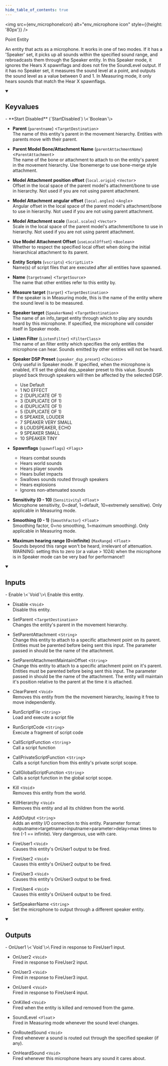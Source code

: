 ```yaml
---
hide_table_of_contents: true
---
```


<!---
!!!!!!
THIS PAGE IS AUTOGENERATED FROM GAME FGD DEFINITIONS!
DO NOT EDIT MANUALLY!
!!!!!!

In order to make edits, you can make an annotation file in /fgd_dump_overrides
-->



<img src={env_microphoneIcon} alt="env_microphone icon" style={{height: '80px'}} />

Point Entity

An entity that acts as a microphone. It works in one of two modes. If it has a 'Speaker' set, it picks up all sounds within the specified sound range, and rebroadcasts them through the Speaker entity. In this Speaker mode, it ignores the Hears X spawnflags and does not fire the SoundLevel output. If it has no Speaker set, it measures the sound level at a point, and outputs the sound level as a value between 0 and 1. In Measuring mode, it only hears sounds that match the Hear X spawnflags.

<details open>
<summary><h2>Keyvalues</h2></summary>
- **Start Disabled** (`StartDisabled`) \<`Boolean`\>

- **Parent** (`parentname`) \<`TargetDestination`\>\
The name of this entity's parent in the movement hierarchy. Entities with parents move with their parent.

- **Parent Model Bone/Attachment Name** (`parentAttachmentName`) \<`ParentAttachment`\>\
The name of the bone or attachment to attach to on the entity's parent in the movement hierarchy. Use !bonemerge to use bone-merge style attachment.

- **Model Attachment position offset** (`local.origin`) \<`Vector`\>\
Offset in the local space of the parent model's attachment/bone to use in hierarchy. Not used if you are not using parent attachment.

- **Model Attachment angular offset** (`local.angles`) \<`Angle`\>\
Angular offset in the local space of the parent model's attachment/bone to use in hierarchy. Not used if you are not using parent attachment.

- **Model Attachment scale** (`local.scales`) \<`Vector`\>\
Scale in the local space of the parent model's attachment/bone to use in hierarchy. Not used if you are not using parent attachment.

- **Use Model Attachment Offset** (`useLocalOffset`) \<`Boolean`\>\
Whether to respect the specified local offset when doing the initial hierarchical attachment to its parent.

- **Entity Scripts** (`vscripts`) \<`ScriptList`\>\
Name(s) of script files that are executed after all entities have spawned.

- **Name** (`targetname`) \<`TargetSource`\>\
The name that other entities refer to this entity by.

- **Measure target** (`target`) \<`TargetDestination`\>\
If the speaker is in Measuring mode, this is the name of the entity where the sound level is to be measured.

- **Speaker target** (`SpeakerName`) \<`TargetDestination`\>\
The name of an info_target entity through which to play any sounds heard by this microphone. If specified, the microphone will consider itself in Speaker mode.

- **Listen Filter** (`ListenFilter`) \<`FilterClass`\>\
The name of an filter entity which specifies the only entities the microphone can hear. Sounds emitted by other entities will not be heard.

- **Speaker DSP Preset** (`speaker_dsp_preset`) \<`Choices`\>\
Only useful in Speaker mode. If specified, when the microphone is enabled, it'll set the global dsp_speaker preset to this value. Sounds played back through speakers will then be affected by the selected DSP.
  - Use Default 
  - 1 NO EFFECT 
  - 2 (DUPLICATE OF 1) 
  - 3 (DUPLICATE OF 1) 
  - 4 (DUPLICATE OF 1) 
  - 5 (DUPLICATE OF 1) 
  - 6 SPEAKER, LOUDER 
  - 7 SPEAKER VERY SMALL 
  - 8 LOUDSPEAKER, ECHO 
  - 9 SPEAKER SMALL 
  - 10 SPEAKER TINY 


- **Spawnflags** (`spawnflags`) \<`Flags`\>
  - Hears combat sounds 
  - Hears world sounds 
  - Hears player sounds 
  - Hears bullet impacts 
  - Swallows sounds routed through speakers 
  - Hears explosions 
  - Ignores non-attenuated sounds 


- **Sensitivity (0 - 10)** (`Sensitivity`) \<`Float`\>\
Microphone sensitivity, 0=deaf, 1=default, 10=extremely sensitive). Only applicable in Measuring mode.

- **Smoothing (0 - 1)** (`SmoothFactor`) \<`Float`\>\
Smoothing factor, 0=no smoothing, 1=maximum smoothing). Only applicable in Measuring mode.

- **Maximum hearing range (0=infinite)** (`MaxRange`) \<`Float`\>\
Sounds beyond this range won't be heard, irrelevant of attenuation. WARNING: setting this to zero (or a value &gt; 1024) when the microphone is in Speaker mode can be very bad for performance!!


 </details>
<details open>
<summary><h2>Inputs</h2></summary>
- Enable \<`Void`\>\
Enable this entity.

- Disable \<`Void`\>\
Disable this entity.

- SetParent \<`TargetDestination`\>\
Changes the entity's parent in the movement hierarchy.

- SetParentAttachment \<`String`\>\
Change this entity to attach to a specific attachment point on its parent. Entities must be parented before being sent this input. The parameter passed in should be the name of the attachment.

- SetParentAttachmentMaintainOffset \<`String`\>\
Change this entity to attach to a specific attachment point on it's parent. Entities must be parented before being sent this input. The parameter passed in should be the name of the attachment. The entity will maintain it's position relative to the parent at the time it is attached.

- ClearParent \<`Void`\>\
Removes this entity from the the movement hierarchy, leaving it free to move independently.

- RunScriptFile \<`String`\>\
Load and execute a script file

- RunScriptCode \<`String`\>\
Execute a fragment of script code

- CallScriptFunction \<`String`\>\
Call a script function

- CallPrivateScriptFunction \<`String`\>\
Calls a script function from this entity's private script scope.

- CallGlobalScriptFunction \<`String`\>\
Calls a script function in the global script scope.

- Kill \<`Void`\>\
Removes this entity from the world.

- KillHierarchy \<`Void`\>\
Removes this entity and all its children from the world.

- AddOutput \<`String`\>\
Adds an entity I/O connection to this entity. Parameter format: outputname&gt;targetname>inputname&gt;parameter&gt;delay&gt;max times to fire (-1 == infinite). Very dangerous, use with care.

- FireUser1 \<`Void`\>\
Causes this entity's OnUser1 output to be fired.

- FireUser2 \<`Void`\>\
Causes this entity's OnUser2 output to be fired.

- FireUser3 \<`Void`\>\
Causes this entity's OnUser3 output to be fired.

- FireUser4 \<`Void`\>\
Causes this entity's OnUser4 output to be fired.

- SetSpeakerName \<`String`\>\
Set the microphone to output through a different speaker entity.


 </details>
<details open>
<summary><h2>Outputs</h2></summary>
- OnUser1 \<`Void`\>\
Fired in response to FireUser1 input.

- OnUser2 \<`Void`\>\
Fired in response to FireUser2 input.

- OnUser3 \<`Void`\>\
Fired in response to FireUser3 input.

- OnUser4 \<`Void`\>\
Fired in response to FireUser4 input.

- OnKilled \<`Void`\>\
Fired when the entity is killed and removed from the game.

- SoundLevel \<`Float`\>\
Fired in Measuring mode whenever the sound level changes.

- OnRoutedSound \<`Void`\>\
Fired whenever a sound is routed out through the specified speaker (if any).

- OnHeardSound \<`Void`\>\
Fired whenever this microphone hears any sound it cares about.


 </details>
